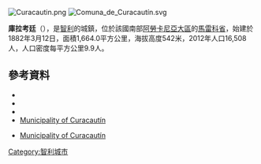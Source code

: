 [[Image:Curacautin.png|right]]
[[Image:Comuna_de_Curacautín.svg|right]]

{{Coord|38|26|S|71|53|W|display=title}}

'''庫拉考廷'''（{{lang-es|Curacautín}}），是[[智利|智利]]的城鎮，位於該國南部[[阿勞卡尼亞大區|阿勞卡尼亞大區]]的[[馬雷科省|馬雷科省]]，始建於1882年3月12日，面積1,664.0平方公里，海拔高度542米，2012年人口16,508人，人口密度每平方公里9.9人。

==參考資料==
*{{Cite web |url = http://www.mcuracautin.cl/ |title = Asociación Chilena de Municipalidades |accessdate = 7 February 2011 |language = es |archive-date = 2015-04-06 |archive-url = https://web.archive.org/web/20150406062032/http://mcuracautin.cl/ |dead-url = no }}
*{{Cite web |url = http://www.mcuracautin.cl/ |title = Municipality of Curacautín |accessdate = 7 February 2011 |language = es |archive-date = 2015-04-06 |archive-url = https://web.archive.org/web/20150406062032/http://mcuracautin.cl/ |dead-url = no }}
*{{cite web |url= http://www.ine.cl/canales/chile_estadistico/censos_poblacion_vivienda/censo_pobl_vivi.php |title= National Statistics Institute |accessdate= 8 September 2010 |language= es |archive-date= 2019-01-06 |archive-url= https://web.archive.org/web/20190106234357/http://www.ine.cl/404.html?aspxerrorpath=%2Fcanales%2Fchile_estadistico%2Fcensos_poblacion_vivienda%2Fcenso_pobl_vivi.php |dead-url= no }}
*[http://www.mcuracautin.cl/ Municipality of Curacautín] {{Wayback|url=http://www.mcuracautin.cl/ |date=20150406062032 }}
* {{es icon}} [http://www.mcuracautin.cl/ Municipality of Curacautín] {{Wayback|url=http://www.mcuracautin.cl/ |date=20150406062032 }}

{{Chile-geo-stub}}
[[Category:智利城市|Category:智利城市]]